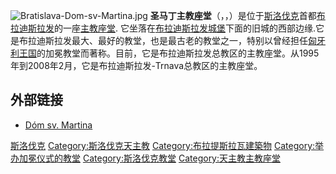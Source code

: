 {{noteTA
|1=zh-tw:布拉提斯拉瓦; zh-hk:布拉提斯拉瓦; zh-cn:布拉迪斯拉发; zh:布拉迪斯拉發;
}}

[[File:Bratislava-Dom-sv-Martina.jpg|thumb]]
'''圣马丁主教座堂'''（{{lang-sk|'''Katedrála sv. Martina'''}}，{{lang-de|'''Kathedrale des Heiligen Martin'''}}，{{lang-hu|'''Szent Márton-dóm'''}}）是位于[[斯洛伐克|斯洛伐克]]首都[[布拉迪斯拉发|布拉迪斯拉发]]的一座[[主教座堂|主教座堂]]. 它坐落在[[布拉迪斯拉发城堡|布拉迪斯拉发城堡]]下面的旧城的西部边缘.它是布拉迪斯拉发最大、最好的教堂，也是最古老的教堂之一，特别以曾经担任[[匈牙利王国|匈牙利王国]]的加冕教堂而著称。目前，它是布拉迪斯拉发总教区的主教座堂。从1995年到2008年2月，它是布拉迪斯拉发-Trnava总教区的主教座堂。

==外部链接==
{{commonscat|Katedrála Sv. Martina, Bratislava|St. Martin's Cathedral}}
*[http://dom.fara.sk/?q=dom Dóm sv. Martina] {{Wayback|url=http://dom.fara.sk/?q=dom |date=20080915232847 }}

{{coord|48|08|31.7|N|17|06|17.2|E|type:landmark_scale:3000|display=title}}

[[Category:哥特式教堂|斯洛伐克]]
[[Category:斯洛伐克天主教|Category:斯洛伐克天主教]]
[[Category:布拉提斯拉瓦建築物|Category:布拉提斯拉瓦建築物]]
[[Category:举办加冕仪式的教堂|Category:举办加冕仪式的教堂]]
[[Category:斯洛伐克教堂|Category:斯洛伐克教堂]]
[[Category:天主教主教座堂|Category:天主教主教座堂]]